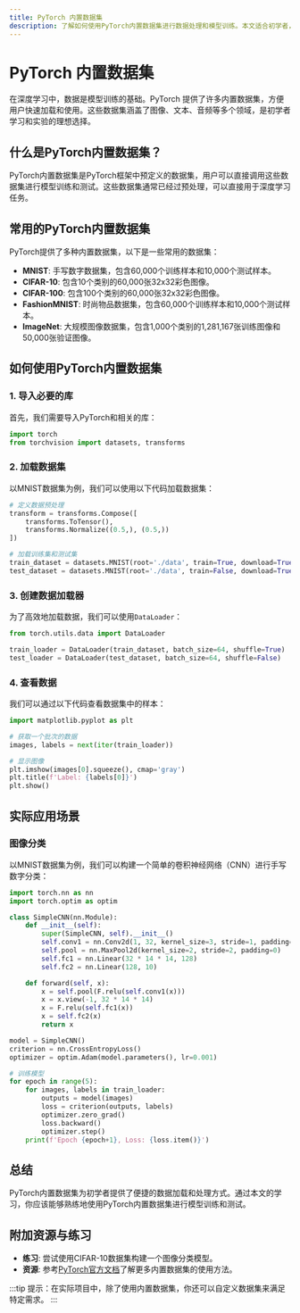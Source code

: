 ```yaml
---
title: PyTorch 内置数据集
description: 了解如何使用PyTorch内置数据集进行数据处理和模型训练。本文适合初学者，包含代码示例和实际应用场景。
---
```


# PyTorch 内置数据集

在深度学习中，数据是模型训练的基础。PyTorch 提供了许多内置数据集，方便用户快速加载和使用。这些数据集涵盖了图像、文本、音频等多个领域，是初学者学习和实验的理想选择。

## 什么是PyTorch内置数据集？

PyTorch内置数据集是PyTorch框架中预定义的数据集，用户可以直接调用这些数据集进行模型训练和测试。这些数据集通常已经过预处理，可以直接用于深度学习任务。

## 常用的PyTorch内置数据集

PyTorch提供了多种内置数据集，以下是一些常用的数据集：

- **MNIST**: 手写数字数据集，包含60,000个训练样本和10,000个测试样本。
- **CIFAR-10**: 包含10个类别的60,000张32x32彩色图像。
- **CIFAR-100**: 包含100个类别的60,000张32x32彩色图像。
- **FashionMNIST**: 时尚物品数据集，包含60,000个训练样本和10,000个测试样本。
- **ImageNet**: 大规模图像数据集，包含1,000个类别的1,281,167张训练图像和50,000张验证图像。

## 如何使用PyTorch内置数据集

### 1. 导入必要的库

首先，我们需要导入PyTorch和相关的库：

```python
import torch
from torchvision import datasets, transforms
```

### 2. 加载数据集

以MNIST数据集为例，我们可以使用以下代码加载数据集：

```python
# 定义数据预处理
transform = transforms.Compose([
    transforms.ToTensor(),
    transforms.Normalize((0.5,), (0.5,))
])

# 加载训练集和测试集
train_dataset = datasets.MNIST(root='./data', train=True, download=True, transform=transform)
test_dataset = datasets.MNIST(root='./data', train=False, download=True, transform=transform)
```

### 3. 创建数据加载器

为了高效地加载数据，我们可以使用`DataLoader`：

```python
from torch.utils.data import DataLoader

train_loader = DataLoader(train_dataset, batch_size=64, shuffle=True)
test_loader = DataLoader(test_dataset, batch_size=64, shuffle=False)
```

### 4. 查看数据

我们可以通过以下代码查看数据集中的样本：

```python
import matplotlib.pyplot as plt

# 获取一个批次的数据
images, labels = next(iter(train_loader))

# 显示图像
plt.imshow(images[0].squeeze(), cmap='gray')
plt.title(f'Label: {labels[0]}')
plt.show()
```

## 实际应用场景

### 图像分类

以MNIST数据集为例，我们可以构建一个简单的卷积神经网络（CNN）进行手写数字分类：

```python
import torch.nn as nn
import torch.optim as optim

class SimpleCNN(nn.Module):
    def __init__(self):
        super(SimpleCNN, self).__init__()
        self.conv1 = nn.Conv2d(1, 32, kernel_size=3, stride=1, padding=1)
        self.pool = nn.MaxPool2d(kernel_size=2, stride=2, padding=0)
        self.fc1 = nn.Linear(32 * 14 * 14, 128)
        self.fc2 = nn.Linear(128, 10)

    def forward(self, x):
        x = self.pool(F.relu(self.conv1(x)))
        x = x.view(-1, 32 * 14 * 14)
        x = F.relu(self.fc1(x))
        x = self.fc2(x)
        return x

model = SimpleCNN()
criterion = nn.CrossEntropyLoss()
optimizer = optim.Adam(model.parameters(), lr=0.001)

# 训练模型
for epoch in range(5):
    for images, labels in train_loader:
        outputs = model(images)
        loss = criterion(outputs, labels)
        optimizer.zero_grad()
        loss.backward()
        optimizer.step()
    print(f'Epoch {epoch+1}, Loss: {loss.item()}')
```

## 总结

PyTorch内置数据集为初学者提供了便捷的数据加载和处理方式。通过本文的学习，你应该能够熟练地使用PyTorch内置数据集进行模型训练和测试。

## 附加资源与练习

- **练习**: 尝试使用CIFAR-10数据集构建一个图像分类模型。
- **资源**: 参考[PyTorch官方文档](https://pytorch.org/docs/stable/torchvision/datasets.html)了解更多内置数据集的使用方法。

:::tip
提示：在实际项目中，除了使用内置数据集，你还可以自定义数据集来满足特定需求。
:::